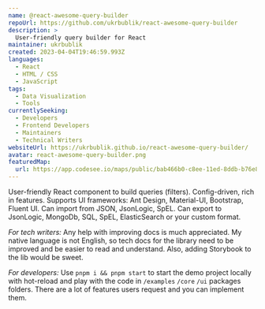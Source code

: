 ```yaml
---
name: @react-awesome-query-builder
repoUrl: https://github.com/ukrbublik/react-awesome-query-builder
description: >
  User-friendly query builder for React
maintainer: ukrbublik
created: 2023-04-04T19:46:59.993Z
languages:
  - React
  - HTML / CSS
  - JavaScript
tags:
  - Data Visualization
  - Tools
currentlySeeking:
  - Developers
  - Frontend Developers
  - Maintainers
  - Technical Writers
websiteUrl: https://ukrbublik.github.io/react-awesome-query-builder/
avatar: react-awesome-query-builder.png
featuredMap:
  url: https://app.codesee.io/maps/public/bab466b0-c8ee-11ed-8ddb-b76e86e40f29
---
```


<Overview>

User-friendly React component to build queries (filters).
Config-driven, rich in features.
Supports UI frameworks: Ant Design, Material-UI, Bootstrap, Fluent UI.
Can import from JSON, JsonLogic, SpEL.
Can export to JsonLogic, MongoDb, SQL, SpEL, ElasticSearch or your custom format.


</Overview>

<Contributing>


*For tech writers:*
Any help with improving docs is much appreciated. 
My native language is not English, so tech docs for the library need to be improved and be easier to read and understand.
Also, adding Storybook to the lib would be sweet.


*For developers:*
Use `pnpm i && pnpm start` to start the demo project locally with hot-reload and play with the code in `/examples` `/core` `/ui` packages folders.
There are a lot of features users request and you can implement them.


</Contributing>
